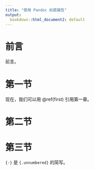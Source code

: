 ---
title: "使用 Pandoc 标题属性"
output: 
  bookdown::html_document2: default
---

# 前言 {.unnumbered}

前言。

# 第一节 {#first}

现在，我们可以用 \@ref(first) 引用第一章。

# 第二节

# 第三节 {-}

`{-}` 是 `{.unnumbered}` 的简写。
